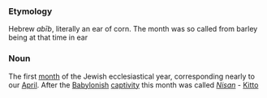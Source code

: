 ===Etymology===
Hebrew ''ab&#0299;b'', literally an ear of corn. The month was so called from barley being at that time in ear
===Noun===
The first [[month]] of the Jewish ecclesiastical year, corresponding nearly to our [[April]]. After the [[Babylonish]] [[captivity]] this month was called ''[[Nisan]]'' - [[Kitto]]